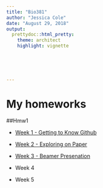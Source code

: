 ```yaml
---
title: "Bio381"
author: "Jessica Cole"
date: "August 29, 2018"
output: 
  prettydoc::html_pretty:
    theme: architect
    highlight: vignette

    
  
    
  
---
```



# My homeworks

##Hmw1

* [Week 1 - Getting to Know Github](testhmw1.rmd)

* [Week 2 - Exploring on Paper](Pre-graphs.html)

* [Week 3 - Beamer Presenation](BeamerPresentation.pdf)

* Week 4

* Week 5


